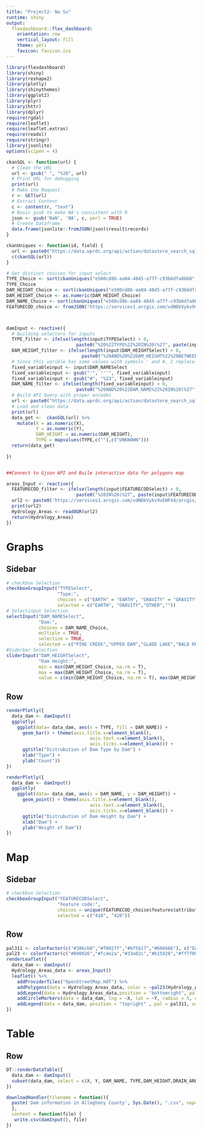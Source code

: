 ```yaml
---
title: "Project2- Na Su"
runtime: shiny
output: 
  flexdashboard::flex_dashboard:
    orientation: row
    vertical_layout: fill
    theme: yeti
    favicon: favicon.ico
---
```

```r
library(flexdashboard)
library(shiny)
library(reshape2)
library(plotly)
library(shinythemes)
library(ggplot2)
library(plyr)
library(httr)
library(dplyr)
require(rgdal)
require(leaflet)
require(leaflet.extras)
require(readxl)
require(stringr)
library(jsonlite)
options(scipen = 4)
```

```r
ckanSQL <- function(url) {
  # Clean the URL
  url <- gsub(" ", "%20", url)
  # Print URL for debugging
  print(url)
  # Make the Request
  r <- GET(url)
  # Extract Content
  c <- content(r, "text")
  # Basic gsub to make NA's consistent with R
  json <- gsub('NaN', 'NA', c, perl = TRUE)
  # Create Dataframe
  data.frame(jsonlite::fromJSON(json)$result$records)
}

ckanUniques <- function(id, field) {
  url <- paste0("https://data.wprdc.org/api/action/datastore_search_sql?sql=SELECT%20DISTINCT(%22", field, "%22)%20from%20%22", id, "%22")
  c(ckanSQL(url))
}

# Get distinct choices for input select
TYPE_Choice <- sort(ckanUniques("e500cd8b-aa04-4845-a77f-c93b6dfa86b0", "TYPE")$TYPE)
TYPE_Choice
DAM_HEIGHT_Choice <- sort(ckanUniques("e500cd8b-aa04-4845-a77f-c93b6dfa86b0", "DAM_HEIGHT")$DAM_HEIGHT)
DAM_HEIGHT_Choice <- as.numeric(DAM_HEIGHT_Choice)
DAM_NAME_Choice <- sort(ckanUniques("e500cd8b-aa04-4845-a77f-c93b6dfa86b0", "DAM_NAME")$DAM_NAME)
FEATURECOD_choice <- fromJSON("https://services1.arcgis.com/vdNDkVykv9vEWFX4/arcgis/rest/services/Hydrology_Areas/FeatureServer/0/query?where=1%3D1&outFields=FEATURECOD&outSR=4326&f=json")



damInput <- reactive({
  # Building selectors for inputs
  TYPE_filter <- ifelse(length(input$TYPESelect) > 0, 
                          paste0("%20%22TYPE%22%20IN%20(%27", paste(input$TYPESelect, collapse = "%27,%27"),"%27)"),"")
  DAM_HEIGHT_filter <- ifelse(length(input$DAM_HEIGHTSelect) > 0,
                            paste0("%20AND%20%22DAM_HEIGHT%22%20BETWEEN%20%27", paste(input$DAM_HEIGHTSelect, collapse = "%27AND%27"),"%27"),"")
  # Since this varible has some values with symbols ' and #, I replace them to readable for sql and connect to API
  fixed_variableinput <- input$DAM_NAMESelect
  fixed_variableinput <- gsub("'", "''", fixed_variableinput)
  fixed_variableinput <- gsub("#", "%23", fixed_variableinput)
  DAM_NAME_filter <- ifelse(length(fixed_variableinput) > 0,
                          paste0("%20AND%20%22DAM_NAME%22%20IN%20(%27", paste(fixed_variableinput, collapse = "%27,%27"),"%27)"),"")
  # Build API Query with proper encodes
  url <- paste0("https://data.wprdc.org/api/action/datastore_search_sql?sql=SELECT%20*%20FROM%20%22e500cd8b-aa04-4845-a77f-c93b6dfa86b0%22%20WHERE", TYPE_filter, DAM_HEIGHT_filter, DAM_NAME_filter)
  # Load and clean data
  print(url)
  data_get <-  ckanSQL(url) %>%
    mutate(X = as.numeric(X),
           Y = as.numeric(Y),
           DAM_HEIGHT = as.numeric(DAM_HEIGHT),
           TYPE = mapvalues(TYPE,c(""),c("UNKNOWN")))
  return(data_get) 
    
})


##Connect to Gjson API and Buile interactive data for polygons map

areas_Input <- reactive({
  FEATURECOD_filter <- ifelse(length(input$FEATURECODSelect) > 0, 
                          paste0("%20IN%20(%27", paste(input$FEATURECODSelect, collapse = "%27,%27"),"%27)"))
  url2 <- paste0('https://services1.arcgis.com/vdNDkVykv9vEWFX4/arcgis/rest/services/Hydrology_Areas/FeatureServer/0/query?where=FEATURECOD',FEATURECOD_filter,'&outFields=FEATURECOD,SHAPE_area,UPDATE_YEA,SHAPE_len,FID&outSR=4326&f=json')
  print(url2)
  Hydrology_Areas <- readOGR(url2)
  return(Hydrology_Areas) 
})

```

Graphs
=====================================

Sidebar {.sidebar}
-------------------------------------

```r
# checkbox Selection
checkboxGroupInput("TYPESelect",
                   "Type:",
                   choices = c("EARTH" = "EARTH", "GRAVITY" = "GRAVITY","OTHER" = "OTHER","UNKNOWN" = ""),
                   selected = c("EARTH", "GRAVITY","OTHER",""))
# Selectinput Selection
selectInput("DAM_NAMESelect",
            "Dam:",
            choices = DAM_NAME_Choice,
            multiple = TRUE,
            selectize = TRUE,
            selected = c("PINE CREEK","UPPER DAM","GLADE LAKE","BALD KNOB","LaROCHE COLLEGE DETENTION BASIN"))
#Siderbar Selection
sliderInput("DAM_HEIGHTSelect",
            "Dam Height:",
            min = min(DAM_HEIGHT_Choice, na.rm = T),
            max = max(DAM_HEIGHT_Choice, na.rm = T),
            value = c(min(DAM_HEIGHT_Choice, na.rm = T), max(DAM_HEIGHT_Choice, na.rm = T)), step = 1)
```

Row {.tabset .tabset-fade}
-------------------------------------


```r
renderPlotly({
  data_dam <- damInput()
  ggplotly(
    ggplot(data= data_dam, aes(x = TYPE, fill = DAM_NAME)) +
      geom_bar() + theme(axis.title.x=element_blank(),
                               axis.text.x=element_blank(),
                               axis.ticks.x=element_blank()) +
      ggtitle("Distrubution of Dam Type by Dam") +
      xlab("Type") +
      ylab("Count"))
})
```

```r
renderPlotly({
  data_dam <- damInput()
  ggplotly(
    ggplot(data= data_dam, aes(x = DAM_NAME, y = DAM_HEIGHT)) +
      geom_point() + theme(axis.title.x=element_blank(),
                               axis.text.x=element_blank(),
                               axis.ticks.x=element_blank()) +
      ggtitle("Distrubution of Dam Height by Dam") +
      xlab("Dam") +
      ylab("Height of Dam"))
})
```

Map
=====================================
Sidebar {.sidebar}
-------------------------------------
```r
# checkbox Selection
checkboxGroupInput("FEATURECODSelect",
                   "Feature code:",
                   choices = unique(FEATURECOD_choice$features$attributes$FEATURECOD),
                   selected = c("410", "420"))
```

Row {.tabset .tabset-fade}
-------------------------------------

```r
pal311 <- colorFactor(c("#386cb0","#f0027f","#bf5b17","#666666"), c("EARTH", "GRAVITY","OTHER","UNKNOWN"))
pal23 <- colorFactor(c("#800026","#fc4e2a","#33a02c","#b15928","#ff7f00","#6a3d9a","#ffed6f","#253494"),c("430","420", "470", "450", "520","460", "410", "0"))
renderLeaflet({
  data_dam <- damInput()
  Hydrology_Areas_data <- areas_Input()
  leaflet() %>%
    addProviderTiles("OpenStreetMap.HOT") %>%
    addPolygons(data = Hydrology_Areas_data, color = ~pal23(Hydrology_Areas_data$FEATURECOD)) %>%
    addLegend(data = Hydrology_Areas_data,position = "bottomright", pal = pal23, values = Hydrology_Areas_data$FEATURECOD,title = "Feature Code")%>%
    addCircleMarkers(data = data_dam, lng = ~X, lat = ~Y, radius = 5, color = ~pal311(data_dam$TYPE)) %>%
    addLegend(data = data_dam, position = "topright" , pal = pal311, values = data_dam$TYPE, title = "Type")
})
```

Table
=====================================

Row {.tabset .tabset-fade}
-------------------------------------

```r
DT::renderDataTable({
  data_dam <- damInput()
  subset(data_dam, select = c(X, Y, DAM_NAME, TYPE,DAM_HEIGHT,DRAIN_AREA))
})

```

```r
downloadHandler(filename = function(){ 
  paste('Dam information in Allegheny County', Sys.Date(), ".csv", sep="")
  }, 
  content = function(file) {
   write.csv(damInput(), file)
})
```




